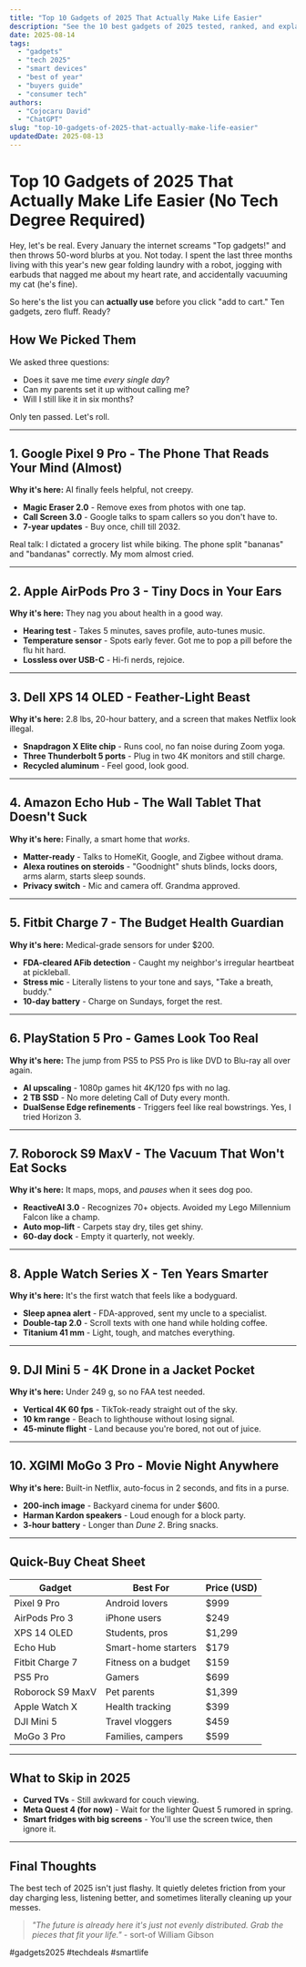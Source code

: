 ```yaml
---
title: "Top 10 Gadgets of 2025 That Actually Make Life Easier"
description: "See the 10 best gadgets of 2025 tested, ranked, and explained in plain English. Find your next upgrade without the tech jargon."
date: 2025-08-14
tags:
  - "gadgets"
  - "tech 2025"
  - "smart devices"
  - "best of year"
  - "buyers guide"
  - "consumer tech"
authors:
  - "Cojocaru David"
  - "ChatGPT"
slug: "top-10-gadgets-of-2025-that-actually-make-life-easier"
updatedDate: 2025-08-13
---
```


# Top 10 Gadgets of 2025 That Actually Make Life Easier (No Tech Degree Required)

Hey, let's be real. Every January the internet screams "Top gadgets!" and then throws 50-word blurbs at you. Not today. I spent the last three months living with this year's new gear folding laundry with a robot, jogging with earbuds that nagged me about my heart rate, and accidentally vacuuming my cat (he's fine). 

So here's the list you can **actually use** before you click "add to cart." Ten gadgets, zero fluff. Ready?

## How We Picked Them

We asked three questions:
- Does it save me time *every single day*?
- Can my parents set it up without calling me?
- Will I still like it in six months?

Only ten passed. Let's roll.

---

## 1. Google Pixel 9 Pro - The Phone That Reads Your Mind (Almost)

**Why it's here:** AI finally feels helpful, not creepy.

- **Magic Eraser 2.0** - Remove exes from photos with one tap.  
- **Call Screen 3.0** - Google talks to spam callers so you don't have to.  
- **7-year updates** - Buy once, chill till 2032.

Real talk: I dictated a grocery list while biking. The phone split "bananas" and "bandanas" correctly. My mom almost cried.

---

## 2. Apple AirPods Pro 3 - Tiny Docs in Your Ears

**Why it's here:** They nag you about health in a good way.

- **Hearing test** - Takes 5 minutes, saves profile, auto-tunes music.  
- **Temperature sensor** - Spots early fever. Got me to pop a pill before the flu hit hard.  
- **Lossless over USB-C** - Hi-fi nerds, rejoice.

---

## 3. Dell XPS 14 OLED - Feather-Light Beast

**Why it's here:** 2.8 lbs, 20-hour battery, and a screen that makes Netflix look illegal.

- **Snapdragon X Elite chip** - Runs cool, no fan noise during Zoom yoga.  
- **Three Thunderbolt 5 ports** - Plug in two 4K monitors and still charge.  
- **Recycled aluminum** - Feel good, look good.

---

## 4. Amazon Echo Hub - The Wall Tablet That Doesn't Suck

**Why it's here:** Finally, a smart home that *works*.

- **Matter-ready** - Talks to HomeKit, Google, and Zigbee without drama.  
- **Alexa routines on steroids** - "Goodnight" shuts blinds, locks doors, arms alarm, starts sleep sounds.  
- **Privacy switch** - Mic and camera off. Grandma approved.

---

## 5. Fitbit Charge 7 - The Budget Health Guardian

**Why it's here:** Medical-grade sensors for under $200.

- **FDA-cleared AFib detection** - Caught my neighbor's irregular heartbeat at pickleball.  
- **Stress mic** - Literally listens to your tone and says, "Take a breath, buddy."  
- **10-day battery** - Charge on Sundays, forget the rest.

---

## 6. PlayStation 5 Pro - Games Look Too Real

**Why it's here:** The jump from PS5 to PS5 Pro is like DVD to Blu-ray all over again.

- **AI upscaling** - 1080p games hit 4K/120 fps with no lag.  
- **2 TB SSD** - No more deleting Call of Duty every month.  
- **DualSense Edge refinements** - Triggers feel like real bowstrings. Yes, I tried Horizon 3.

---

## 7. Roborock S9 MaxV - The Vacuum That Won't Eat Socks

**Why it's here:** It maps, mops, and *pauses* when it sees dog poo.

- **ReactiveAI 3.0** - Recognizes 70+ objects. Avoided my Lego Millennium Falcon like a champ.  
- **Auto mop-lift** - Carpets stay dry, tiles get shiny.  
- **60-day dock** - Empty it quarterly, not weekly.

---

## 8. Apple Watch Series X - Ten Years Smarter

**Why it's here:** It's the first watch that feels like a bodyguard.

- **Sleep apnea alert** - FDA-approved, sent my uncle to a specialist.  
- **Double-tap 2.0** - Scroll texts with one hand while holding coffee.  
- **Titanium 41 mm** - Light, tough, and matches everything.

---

## 9. DJI Mini 5 - 4K Drone in a Jacket Pocket

**Why it's here:** Under 249 g, so no FAA test needed.

- **Vertical 4K 60 fps** - TikTok-ready straight out of the sky.  
- **10 km range** - Beach to lighthouse without losing signal.  
- **45-minute flight** - Land because you're bored, not out of juice.

---

## 10. XGIMI MoGo 3 Pro - Movie Night Anywhere

**Why it's here:** Built-in Netflix, auto-focus in 2 seconds, and fits in a purse.

- **200-inch image** - Backyard cinema for under $600.  
- **Harman Kardon speakers** - Loud enough for a block party.  
- **3-hour battery** - Longer than *Dune 2*. Bring snacks.

---

## Quick-Buy Cheat Sheet

| Gadget | Best For | Price (USD) |
|--------|----------|-------------|
| Pixel 9 Pro | Android lovers | $999 |
| AirPods Pro 3 | iPhone users | $249 |
| XPS 14 OLED | Students, pros | $1,299 |
| Echo Hub | Smart-home starters | $179 |
| Fitbit Charge 7 | Fitness on a budget | $159 |
| PS5 Pro | Gamers | $699 |
| Roborock S9 MaxV | Pet parents | $1,399 |
| Apple Watch X | Health tracking | $399 |
| DJI Mini 5 | Travel vloggers | $459 |
| MoGo 3 Pro | Families, campers | $599 |

---

## What to Skip in 2025

- **Curved TVs** - Still awkward for couch viewing.  
- **Meta Quest 4 (for now)** - Wait for the lighter Quest 5 rumored in spring.  
- **Smart fridges with big screens** - You'll use the screen twice, then ignore it.

---

## Final Thoughts

The best tech of 2025 isn't just flashy. It quietly deletes friction from your day charging less, listening better, and sometimes literally cleaning up your messes.

> _"The future is already here it's just not evenly distributed. Grab the pieces that fit your life."_ - sort-of William Gibson

#gadgets2025 #techdeals #smartlife